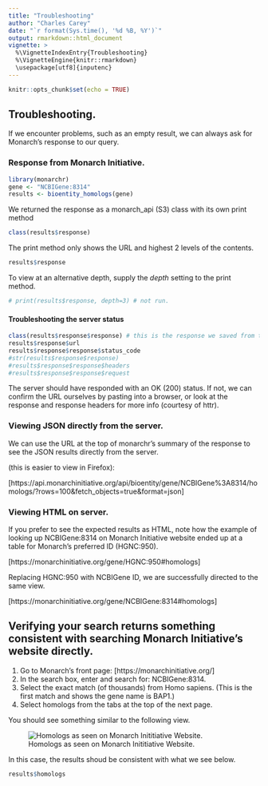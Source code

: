 ```yaml
---
title: "Troubleshooting"
author: "Charles Carey"
date: "`r format(Sys.time(), '%d %B, %Y')`"
output: rmarkdown::html_document
vignette: >
  %\VignetteIndexEntry{Troubleshooting}
  %\VignetteEngine{knitr::rmarkdown}
  \usepackage[utf8]{inputenc}
---
```


```r
knitr::opts_chunk$set(echo = TRUE)
```


## Troubleshooting.

If we encounter problems, such as an empty result, we can always ask for Monarch's 
response to our query.

### Response from Monarch Initiative.

```r
library(monarchr)
gene <- "NCBIGene:8314"
results <- bioentity_homologs(gene)
```

We returned the response as a monarch_api (S3) class with its own print method

```r
class(results$response)
```

The print method only shows the URL and highest 2 levels of the contents.

```r
results$response
```

To view at an alternative depth, supply the *depth* setting to the print method.

```r
# print(results$response, depth=3) # not run.
```

#### Troubleshooting the server status

```r
class(results$response$response) # this is the response we saved from the call to httr GET(url)
results$response$url
results$response$response$status_code
#str(results$response$response)
#results$response$response$headers
#results$response$response$request
```

The server should have responded with an OK (200) status. If not, we can confirm the URL ourselves by pasting into a browser, or look at the response and response headers for more info (courtesy of httr).

### Viewing JSON directly from the server.

We can use the URL at the top of monarchr's summary of the response to see the JSON results directly from the server.

(this is easier to view in Firefox):

[https://api.monarchinitiative.org/api/bioentity/gene/NCBIGene%3A8314/homologs/?rows=100&fetch_objects=true&format=json]

### Viewing HTML on server.

If you prefer to see the expected results as HTML, note how the example of looking up NCBIGene:8314 
on Monarch Initiative website ended up at a table for Monarch's preferred ID (HGNC:950). 

[https://monarchinitiative.org/gene/HGNC:950#homologs]

Replacing HGNC:950 with NCBIGene ID, we are successfully directed to the same view.

[https://monarchinitiative.org/gene/NCBIGene:8314#homologs]

## Verifying your search returns something consistent with searching Monarch Initiative's website directly.

1. Go to Monarch's front page: [https://monarchinitiative.org/]
1. In the search box, enter and search for: NCBIGene:8314.
2. Select the exact match (of thousands) from Homo sapiens.
   (This is the first match and shows the gene name is BAP1.)
3. Select homologs from the tabs at the top of the next page.

You should see something similar to the following view.

![Homologs as seen on Monarch Inititiative Website.](../images/BAP1_homologs.png)

In this case, the results shoud be consistent with what we see below.

```r
results$homologs
```
